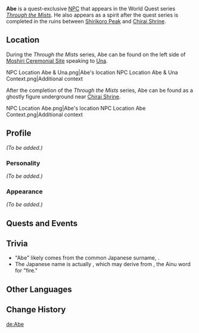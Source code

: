 {{Meta
<!-- REMOVE THIS TEMPLATE AFTER ADDING MISSING INFO -->
|missing_NPC_profile  = yes
}}
{{Character Infobox
|type             = Quest NPC
|deceased         = Past
|image            = <gallery>
NPC Abe.png|Human
NPC Ghost Abe.png|Ghost
</gallery>
|realname         = 
|region           = Inazuma
|affiliation      = Thunderbird Civilization
|title            = 
}}
'''Abe''' is a quest-exclusive [[NPC]] that appears in the World Quest series ''[[Through the Mists]]''. He also appears as a spirit after the quest series is completed in the ruins between [[Shirikoro Peak]] and [[Chirai Shrine]].

==Location==
During the ''Through the Mists'' series, Abe can be found on the left side of [[Moshiri Ceremonial Site]] speaking to [[Una]].

<gallery hideaddbutton="true" captionalign="center">
NPC Location Abe & Una.png|Abe's location
NPC Location Abe & Una Context.png|Additional context
</gallery>

After the completion of the ''Through the Mists'' series, Abe can be found as a ghostly figure underground near [[Chirai Shrine]].
<gallery hideaddbutton="true" captionalign="center">
NPC Location Abe.png|Abe's location
NPC Location Abe Context.png|Additional context
</gallery>

==Profile==
''(To be added.)''

===Personality===
''(To be added.)''

===Appearance===
''(To be added.)''

==Quests and Events==
{{Quests and Events}}

==Trivia==
* "Abe" likely comes from the common Japanese surname, {{w|Abe (surname)|''Abe''}}.
* The Japanese name is actually {{Lang|''Ape''|ja=アペ}}, which may derive from {{Lang|mini=1|ain=アペ|ain_rm=Ape}}, the Ainu word for "fire."
<!--
==Gallery==
-->
==Other Languages==
{{Other Languages
|default_hidden = 1
|en      = Abe
|zhs     = 阿部
|zhs_rm  = Ābù
|zht     = 阿部
|zht_rm  = Ābù
|ja      = アペ
|ja_rm   = Ape
|ko      = //아베//
|es      = Abe
|fr      = Abe
|ru      = Абэ
|th      = Abe
|vi      = Abe
|de      = Abe
|id      = Abe
|pt      = Abe
|tr      = Abe
|it      = Abe
}}

==Change History==
{{Change History|2.2}}
<!--
==References==
{{Reflist}}-->

[[de:Abe]]